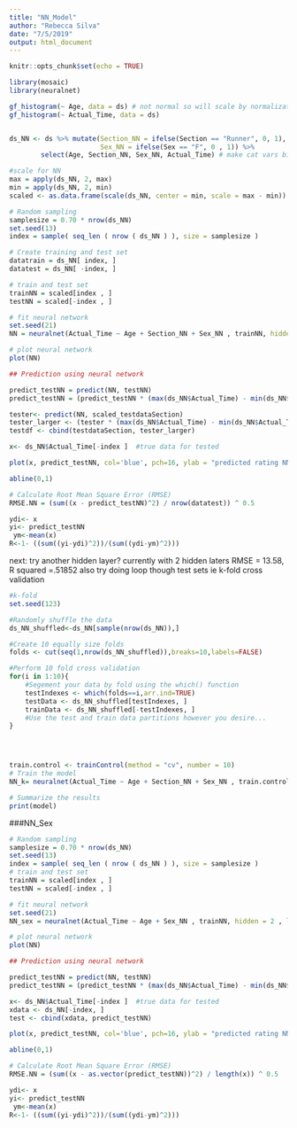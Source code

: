 ```yaml
---
title: "NN_Model"
author: "Rebecca Silva"
date: "7/5/2019"
output: html_document
---
```


```r
knitr::opts_chunk$set(echo = TRUE)
```

```r
library(mosaic)
library(neuralnet)
```

```r
gf_histogram(~ Age, data = ds) # not normal so will scale by normalization (not stadardization)
gf_histogram(~ Actual_Time, data = ds)


ds_NN <- ds %>% mutate(Section_NN = ifelse(Section == "Runner", 0, 1), 
                       Sex_NN = ifelse(Sex == "F", 0 , 1)) %>% 
        select(Age, Section_NN, Sex_NN, Actual_Time) # make cat vars binary 

#scale for NN
max = apply(ds_NN, 2, max)
min = apply(ds_NN, 2, min)
scaled <- as.data.frame(scale(ds_NN, center = min, scale = max - min))
```

```r
# Random sampling
samplesize = 0.70 * nrow(ds_NN)
set.seed(13)
index = sample( seq_len ( nrow ( ds_NN ) ), size = samplesize )

# Create training and test set
datatrain = ds_NN[ index, ]
datatest = ds_NN[ -index, ]
```

```r
# train and test set
trainNN = scaled[index , ]
testNN = scaled[-index , ]

# fit neural network
set.seed(21)
NN = neuralnet(Actual_Time ~ Age + Section_NN + Sex_NN , trainNN, hidden = 2 , linear.output = T, stepmax = 1e7 )

# plot neural network
plot(NN)
```

```r
## Prediction using neural network

predict_testNN = predict(NN, testNN)
predict_testNN = (predict_testNN * (max(ds_NN$Actual_Time) - min(ds_NN$Actual_Time))) + min(ds_NN$Actual_Time)

tester<- predict(NN, scaled_testdataSection)
tester_larger <- (tester * (max(ds_NN$Actual_Time) - min(ds_NN$Actual_Time))) + min(ds_NN$Actual_Time)
testdf <- cbind(testdataSection, tester_larger)

x<- ds_NN$Actual_Time[-index ]  #true data for tested

plot(x, predict_testNN, col='blue', pch=16, ylab = "predicted rating NN", xlab = "real rating")

abline(0,1)

# Calculate Root Mean Square Error (RMSE)
RMSE.NN = (sum((x - predict_testNN)^2) / nrow(datatest)) ^ 0.5
```

```r
ydi<- x
yi<- predict_testNN
 ym<-mean(x)
R<-1- ((sum((yi-ydi)^2))/(sum((ydi-ym)^2)))
```


next: try another hidden layer? currently with 2 hidden laters RMSE = 13.58, R squared  =.51852 
also try doing loop though test sets ie k-fold cross validation


```r
#k-fold
set.seed(123) 

#Randomly shuffle the data
ds_NN_shuffled<-ds_NN[sample(nrow(ds_NN)),]

#Create 10 equally size folds
folds <- cut(seq(1,nrow(ds_NN_shuffled)),breaks=10,labels=FALSE)

#Perform 10 fold cross validation
for(i in 1:10){
    #Segement your data by fold using the which() function 
    testIndexes <- which(folds==i,arr.ind=TRUE)
    testData <- ds_NN_shuffled[testIndexes, ]
    trainData <- ds_NN_shuffled[-testIndexes, ]
    #Use the test and train data partitions however you desire...
}




train.control <- trainControl(method = "cv", number = 10)
# Train the model
NN_k= neuralnet(Actual_Time ~ Age + Section_NN + Sex_NN , train.control, hidden = 3 , linear.output = T, stepmax = 1e7 )

# Summarize the results
print(model)

```

###NN_Sex


```r
# Random sampling
samplesize = 0.70 * nrow(ds_NN)
set.seed(13)
index = sample( seq_len ( nrow ( ds_NN ) ), size = samplesize )
# train and test set
trainNN = scaled[index , ]
testNN = scaled[-index , ]

# fit neural network
set.seed(21)
NN_sex = neuralnet(Actual_Time ~ Age + Sex_NN , trainNN, hidden = 2 , linear.output = T, stepmax = 1e7 )

# plot neural network
plot(NN)
```

```r
## Prediction using neural network

predict_testNN = predict(NN, testNN)
predict_testNN = (predict_testNN * (max(ds_NN$Actual_Time) - min(ds_NN$Actual_Time))) + min(ds_NN$Actual_Time)

x<- ds_NN$Actual_Time[-index ]  #true data for tested
xdata <- ds_NN[-index, ]
test <- cbind(xdata, predict_testNN)

plot(x, predict_testNN, col='blue', pch=16, ylab = "predicted rating NN", xlab = "real rating")

abline(0,1)

# Calculate Root Mean Square Error (RMSE)
RMSE.NN = (sum((x - as.vector(predict_testNN))^2) / length(x)) ^ 0.5
```

```r
ydi<- x
yi<- predict_testNN
 ym<-mean(x)
R<-1- ((sum((yi-ydi)^2))/(sum((ydi-ym)^2)))
```


